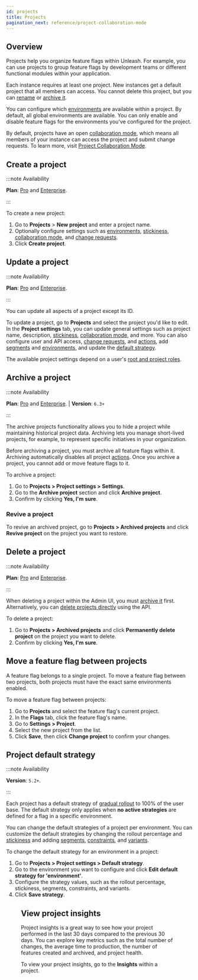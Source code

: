 ```yaml
---
id: projects
title: Projects
pagination_next: reference/project-collaboration-mode
---
```


## Overview

Projects help you organize feature flags within Unleash. For example, you can use projects to group feature flags by development teams or different functional modules within your application.

Each instance requires at least one project. New instances get a default project that all members can access. You cannot delete this project, but you can [rename](#update-a-project) or [archive it](#archive-a-project).

You can configure which [environments](./environments) are available within a project. By default, all global environments are available. You can only enable and disable feature flags for the environments you've configured for the project.

By default, projects have an open [collaboration mode](./project-collaboration-mode), which means all members of your instance can access the project and submit change requests. To learn more, visit [Project Collaboration Mode](./project-collaboration-mode).

## Create a project

:::note Availability

**Plan**: [Pro](/availability#plans) and [Enterprise](https://www.getunleash.io/pricing).

:::

To create a new project:
1. Go to **Projects** > **New project** and enter a project name.
2. Optionally configure settings such as [environments](./environments), [stickiness](./stickiness), [collaboration mode](./project-collaboration-mode), and [change requests](./change-requests).
3. Click **Create project**.


## Update a project

:::note Availability

**Plan**: [Pro](/availability#plans) and [Enterprise](https://www.getunleash.io/pricing).

:::

You can update all aspects of a project except its ID.

To update a project, go to **Projects** and select the project you'd like to edit. In the **Project settings** tab, you can update general settings such as project name, description, [stickiness](./stickiness), [collaboration mode](./project-collaboration-mode), and more. You can also configure user and API access, [change requests](./change-requests), and [actions](./actions), add [segments](./segments) and [environments](./environments), and update the [default strategy](#project-default-strategy).

The available project settings depend on a user's [root and project roles](./rbac).

## Archive a project

:::note Availability

**Plan**: [Pro](/availability#plans) and [Enterprise](https://www.getunleash.io/pricing). | **Version**: `6.3+`

:::

The archive projects functionality allows you to hide a project while maintaining historical project data. Archiving lets you manage short-lived projects, for example, to represent specific initiatives in your organization.

Before archiving a project, you must archive all feature flags within it. Archiving automatically disables all project [actions](./actions). Once you archive a project, you cannot add or move feature flags to it.

To archive a project:

1. Go to **Projects > Project settings > Settings**.
2. Go to the **Archive project** section and click **Archive project**.
3. Confirm by clicking **Yes, I'm sure**.

### Revive a project

To revive an archived project, go to **Projects > Archived projects** and click **Revive project** on the project you want to restore.

## Delete a project

:::note Availability

**Plan**: [Pro](/availability#plans) and [Enterprise](https://www.getunleash.io/pricing).

:::

When deleting a project within the Admin UI, you must [archive it](#archive-a-project) first. Alternatively, you can [delete projects directly](./api/unleash/delete-project) using the API.

To delete a project:

1. Go to **Projects > Archived projects** and click **Permanently delete project** on the project you want to delete.
2. Confirm by clicking **Yes, I'm sure**.

## Move a feature flag between projects

A feature flag belongs to a single project. To move a feature flag between two projects, both projects must have the exact same environments enabled.

To move a feature flag between projects:

1. Go to **Projects** and select the feature flag's current project.
2. In the **Flags** tab, click the feature flag's name.
3. Go to **Settings > Project**.
4. Select the new project from the list.
5. Click **Save**, then click **Change project** to confirm your changes.

## Project default strategy


:::note Availability

**Version**: `5.2+`.

:::

Each project has a default strategy of [gradual rollout](./activation-strategies#gradual-rollout) to 100% of the user base. The default strategy only applies when **no active strategies** are defined for a flag in a specific environment.

You can change the default strategies of a project per environment. You can customize the default strategies by changing the rollout percentage and [stickiness](./stickiness) and adding [segments](./segments), [constraints](./activation-strategies#-constraints), and [variants](./strategy-variants).

To change the default strategy for an environment in a project:

1. Go to **Projects > Project settings > Default strategy**.
2. Go to the environment you want to configure and click **Edit default strategy for 'environment'**.
3. Configure the strategy values, such as the rollout percentage, stickiness, segments, constraints, and variants.
4. Click **Save strategy**.

<Figure caption="You can configure each environment's default strategy with the corresponding edit button." img="/img/edit-default-strategy-development.png" />

## View project insights

Project insights is a great way to see how your project performed in the last 30 days compared to the previous 30 days. You can explore key metrics such as the total number of changes, the average time to production, the number of features created and archived, and project health.

To view your project insights, go to the **Insights** within a project.


